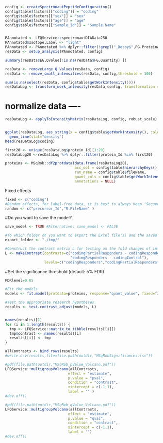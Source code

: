 
```r
config <- createSpectronautPeptideConfiguration()
config$table$factors[["coding"]] = "coding"
config$table$factors[["sex"]] = "sex"
config$table$factors[["age"]] = "age"
config$table$factors[["Sample_id"]] = "Sample.Name"


PAnnotated <- LFQService::spectronautDIAData250
PAnnotated$Isotope.Label <- "light"
PAnnotated <- PAnnotated %>% dplyr::filter(!grepl("_Decoy$",PG.ProteinAccessions ))
resData <- setup_analysis(PAnnotated, config)
```

```r
summary(resData$EG.Qvalue[!is.na(resData$FG.Quantity) ])

resData <- removeLarge_Q_Values(resData, config)
resData <- remove_small_intensities(resData, config,threshold = 100)

sum(is.na(select(resData, config$table$getWorkIntensity())))
resDataLog <- transform_work_intensity(resData,config, transformation = log2)
```

# normalize data ----

```r
resDataLog <- applyToIntensityMatrix(resDataLog, config, robust_scale)


ggplot(resDataLog, aes_string(x = config$table$getWorkIntensity(), colour = config$table$sampleName )) +
  geom_line(stat="density")
head(resDataLog$coding)

first20 <- unique(resDataLog$protein_Id)[1:20]
resDataLog20 <-resDataLog %>% dplyr::filter(protein_Id %in% first20)

proteins <- MSqRob::df2protdata(data.frame(resDataLog20),
                                acc_col = config$table$hierarchyKeys()[1],
                                run_name = config$table$fileName,
                                quant_cols = config$table$getWorkIntensity(),
                                annotations = NULL)
```

Fixed effects


```r
fixed <- c("coding")
#Random effects, for label-free data, it is best to always keep "Sequence"
random <- c("precursor_Id","R.FileName" )
```

#Do you want to save the model?

```r
save_model <- TRUE #Alternative: save_model <- FALSE

#To which folder do you want to export the Excel file(s) and the saved model file (if you chose to do so)? Please do not use a trailing "/" here!
export_folder <- "./tmp/"

#Construct the contrast matrix L for testing on the fold changes of interest (i.e. our research hypotheses)
L <- makeContrast(contrasts=c("codingPartialResponders - codingResponders",
                              "codingResponders - codingControl"),
                  levels=c("codingResponders","codingPartialResponders","codingControl", "codingNonResponders"))
```

#Set the significance threshold (default: 5% FDR)


```r
FDRlevel=0.05

#Fit the models
models <- fit.model(protdata=proteins, response="quant_value", fixed=fixed, random=random)

#Test the appropriate research hypotheses
results <- test.contrast_adjust(models, L)


names(results)[1]
for (i in 1:length(results)) {
  tmp <- LFQService::matrix_to_tibble(results[[i]])
  tmp$contrast <- names(results)[i]
  results[[i]] <- tmp
}
```



```r
allContrasts <- bind_rows(results)
#write.csv(results,file=file.path(outdir,"MSqRobSignificances.tsv"))

#pdf(file.path(outdir,"MSqRob_pValue_Volcano.pdf"))
LFQService::multigroupVolcano(allContrasts,
                             effect = "estimate",
                             p.value = "pval",
                             condition = "contrast",
                             xintercept = c(-1,1),
                             label = "" )
#dev.off()

#pdf(file.path(outdir,"MSqRob_qValue_Volcano.pdf"))
LFQService::multigroupVolcano(allContrasts,
                             effect = "estimate",
                             p.value = "qval",
                             condition = "contrast",
                             xintercept = c(-1,1),
                             label = "")
#dev.off()

```
